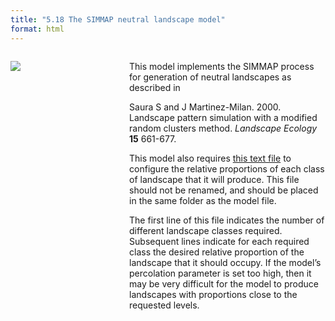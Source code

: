 ```yaml
---
title: "5.18 The SIMMAP neutral landscape model"
format: html
---
```


:::: {.columns}
::: {.column width=35%}
[![](5.18-simmap.png){style="padding-right:10px;"}](5.18-simmap.nlogox)
:::

::: {.column width=65%}
This model implements the SIMMAP process for generation of neutral landscapes as described in

Saura S and J Martinez-Milan. 2000. Landscape pattern simulation with a modified random clusters method. _Landscape Ecology_ **15** 661-677.

This model also requires [this text file](5.18-classes.txt) to configure the relative proportions of each class of landscape that it will produce. This file should not be renamed, and should be placed in the same folder as the model file.

The first line of this file indicates the number of different landscape classes required. Subsequent lines indicate for each required class the desired relative proportion of the landscape that it should occupy. If the model’s percolation parameter is set too high, then it may be very difficult for the model to produce landscapes with proportions close to the requested levels.
:::
::::
